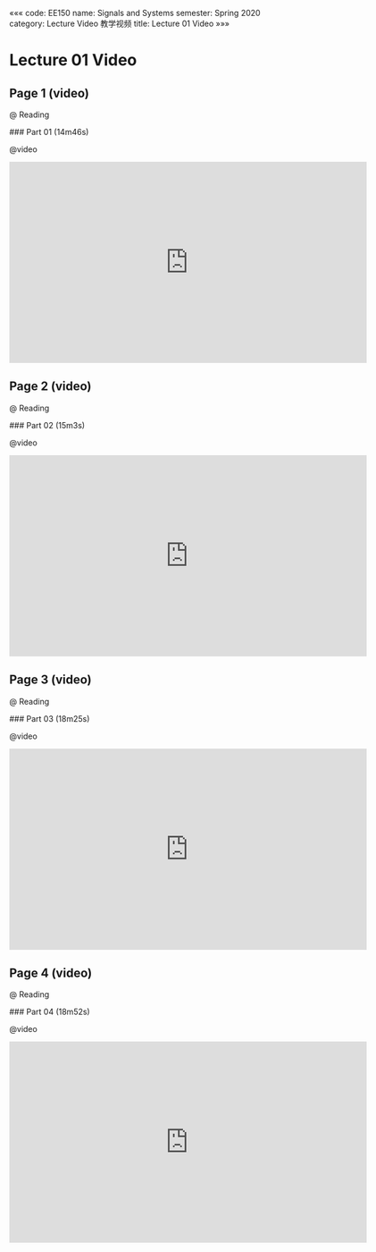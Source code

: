 «««
code: EE150
name: Signals and Systems
semester: Spring 2020
category: Lecture Video 教学视频
title: Lecture 01 Video
»»»

# Lecture 01 Video

## Page 1 (video)

@ Reading

<div class="markdown-body">
### Part 01 (14m46s)
</div>

@video

<iframe src="https://watchsb.com/e/ahcsr9xhib2j.html" frameborder=0 marginwidth=0 marginheight=0 scrolling=no width=640 height=360 allowfullscreen></iframe>


## Page 2 (video)

@ Reading

<div class="markdown-body">
### Part 02 (15m3s)
</div>

@video

<iframe src="https://watchsb.com/e/npjix1vwhsd1.html" frameborder=0 marginwidth=0 marginheight=0 scrolling=no width=640 height=360 allowfullscreen></iframe>


## Page 3 (video)

@ Reading

<div class="markdown-body">
### Part 03 (18m25s)
</div>

@video

<iframe src="https://watchsb.com/e/ahl7s4bl76oq.html" frameborder=0 marginwidth=0 marginheight=0 scrolling=no width=640 height=360 allowfullscreen></iframe>


## Page 4 (video)

@ Reading

<div class="markdown-body">
### Part 04 (18m52s)
</div>

@video

<iframe src="https://watchsb.com/e/iscqpo48lxn9.html" frameborder=0 marginwidth=0 marginheight=0 scrolling=no width=640 height=360 allowfullscreen></iframe>


